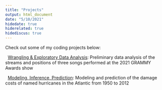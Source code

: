 ```yaml
---
title: "Projects"
output: html_document
date: "5/10/2021"
hidedate: true
hiderelated: true
hidediscus: true
---
```


Check out some of my coding projects below:


<i class="fa fa-signal"></i> &nbsp; [Wrangling & Exploratory Data Analysis](/project/project1/): Preliminary data analysis of the streams and positions of three songs performed at the 2021 GRAMMY Awards show

<i class="fa fa-line-chart"></i> &nbsp; [Modeling, Inference, Prediction](/project/project2/): Modeling and prediction of the damage costs of named hurricanes in the Atlantic from 1950 to 2012

<!--
<i class="fa fa-pie-chart"></i> 
<i class="fa fa-tasks"></i> 
-->
